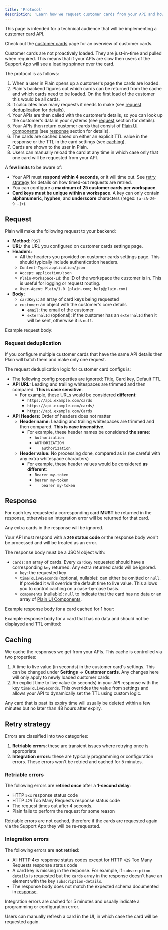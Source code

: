 ```yaml
---
title: 'Protocol'
description: 'Learn how we request customer cards from your API and how to respond to these requests.'
---
```


<Note>
This page is intended for a technical audience that will be implementing a customer card API.

Check out the [customer cards](/customer-cards) page for an overview of customer cards.

</Note>

Customer cards are not proactively loaded. They are just-in-time and pulled when required.
This means that if your APIs are slow then users of the Support App will see a loading spinner over the card.

The protocol is as follows:

1. When a user in Plain opens up a customer's page the cards are loaded.
2. Plain's backend figures out which cards can be returned from the cache and which cards need to be loaded. On the first
   load of the customer this would be all cards.
3. It calculates how many requests it needs to make (see [request deduplication](#request-deduplication) for
   details).
4. Your APIs are then called with the customer's details, so you can look up the customer's data in your systems
   (see [request](#request) section for details).
5. Your APIs then return customer cards that consist of [Plain UI components](/api-reference/ui-components)
   (see [response](#response) section for details).
6. The cards are cached based on either an explicit TTL value in the response or the TTL in the card settings (see [caching](#caching)).
7. Cards are shown to the user in Plain.
8. Users can manually reload the card at any time in which case only that one card will be requested from your API.

A **few limits** to be aware of:

- Your API must **respond within 4 seconds**, or it will time out. See [retry strategy](#retry-strategy) for details on how timed-out requests are retried.
- You can configure a **maximum of 25 customer cards per workspace**.
- **Card keys must be unique within a workspace**. A key can only contain **alphanumeric**, **hyphen**, and **underscore** characters (regex: `[a-zA-Z0-9_-]+`).

## Request

Plain will make the following request to your backend:

- **Method**: `POST`
- **URL:** the URL you configured on customer cards settings page.
- **Headers:**
  - All the headers you provided on customer cards settings page. This should typically include authentication headers.
  - `Content-Type`: `application/json`
  - `Accept`: `application/json`
  - `Plain-Workspace-Id`: the ID of the workspace the customer is in. This is useful for logging or request routing.
  - `User-Agent`: `Plain/1.0 (plain.com; help@plain.com)`
- **Body:**
  - `cardKeys`: an array of card keys being requested
  - `customer`: an object with the customer's core details
    - `email`: the email of the customer
    - `externalId` (optional): if the customer has an `externalId` then it will be sent, otherwise it is `null`.

Example request body:

<Snippet file="customer-cards/customer-cards-request.mdx" />

### Request deduplication

If you configure multiple customer cards that have the same API details then Plain will batch them and make only one request.

The request deduplication logic for customer card configs is:

- The following config properties are ignored: Title, Card key, Default TTL
- **API URL:** Leading and trailing whitespaces are trimmed and then compared. **This is case sensitive**.
  - For example, these URLs would be considered **different**:
    - `https://api.example.com/cards`
    - `https://api.example.com/cards/`
    - `https://api.example.com/Cards`
- **API Headers:** Order of headers does not matter
  - **Header name:** Leading and trailing whitespaces are trimmed and then compared. **This is case insensitive**.
    - For example, these header names be considered **the same**:
      - `Authorization`
      - `AUTHORIZATION`
      - `   authorization   `
  - **Header value:** No processing done, compared as is (be careful with any extra whitespace characters)
    - For example, these header values would be considered **as different**:
      - `Bearer my-token`
      - `bearer my-token`
      - `   bearer my-token   `

## Response

<Warning>

For each key requested a corresponding card **MUST** be returned in the response, otherwise an integration error will be returned for that card.

Any extra cards in the response will be ignored.

</Warning>

Your API must respond with a **`200` status code** or the response body won't be processed and will be treated as an error.

The response body must be a JSON object with:

- `cards`: an array of cards. Every `cardKey` requested should have a corresponding `key` returned. Any extra returned
  cards will be ignored.
  - `key`: the requested key
  - `timeToLiveSeconds` (optional, nullable): can either be omitted or `null`. If provided it will override the default time to live value. This allows you to control caching on a case-by-case basis.
  - `components` (nullable): `null` to indicate that the card has no data or an array of [Plain UI Components](/api-reference/ui-components/).

Example response body for a card cached for 1 hour:

<Snippet file="customer-cards/customer-cards-response.mdx" />

Example response body for a card that has no data and should not be displayed and TTL omitted:

<Snippet file="customer-cards/customer-cards-no-display-response.mdx" />

## Caching

We cache the responses we get from your APIs. This cache is controlled via two properties:

1. A time to live value (in seconds) in the customer card's settings. This can be changed under **Settings** → **Customer cards**. Any changes here will only apply to newly loaded customer cards.
2. An explicit time to live value (in seconds) in your API response with the key `timeToLiveSeconds`. This overrides the value from settings and allows your API to dynamically set the TTL using custom logic.

Any card that is past its expiry time will usually be deleted within a few minutes but no later than 48 hours after expiry.

## Retry strategy

Errors are classified into two categories:

1. **Retriable errors**: these are transient issues where retrying once is appropriate
2. **Integration errors**: these are typically programming or configuration errors. These errors won't be retried and cached for 5 minutes.

### Retriable errors

The following errors are **retried once** after a **1-second delay**:

- HTTP `5xx` response status code
- HTTP `429` Too Many Requests response status code
- The request times out after 4 seconds.
- Plain fails to perform the request for some reason

Retriable errors are not cached, therefore if the cards are requested again via the Support App they will be re-requested.

### Integration errors

The following errors are **not retried**:

- All HTTP 4xx response status codes except for HTTP `429` Too Many Requests response status code
- A card key is missing in the response. For example, if `subscription-details` is requested but the `cards` array in the response doesn't have an element with the key `subscription-details`.
- The response body does not match the expected schema documented in [response](#response).

Integration errors are cached for 5 minutes and usually indicate a programming or configuration error.

Users can manually refresh a card in the UI, in which case the card will be requested again.
